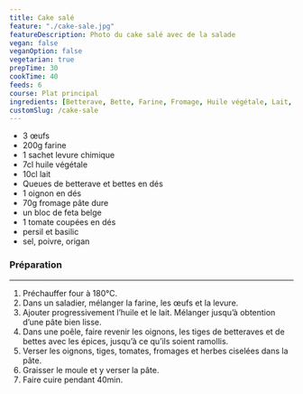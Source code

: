 ```yaml
---
title: Cake salé
feature: "./cake-sale.jpg"
featureDescription: Photo du cake salé avec de la salade
vegan: false
veganOption: false
vegetarian: true
prepTime: 30
cookTime: 40
feeds: 6
course: Plat principal
ingredients: [Betterave, Bette, Farine, Fromage, Huile végétale, Lait, Oignon, Tomate, Œuf]
customSlug: /cake-sale
---
```


<Ingredients>

- 3 <Ing id="Œuf">œufs</Ing>
- 200g <Ing id="Farine">farine</Ing>
- 1 sachet levure chimique
- 7cl <Ing id="Huile végétale">huile végétale</Ing>
- 10cl <Ing id="Lait">lait</Ing>
- Queues de <Ing id="Betterave">betterave</Ing> et <Ing id="Bette">bettes</Ing> en dés
- 1 <Ing id="Oignon">oignon</Ing> en dés
- 70g <Ing id="Fromage">fromage</Ing> pâte dure
- un bloc de <Ing id="Fromage">feta belge</Ing>
- 1 <Ing id="Tomate">tomate</Ing> coupées en dés
- persil et basilic
- sel, poivre, origan

</Ingredients>

### Préparation
---

1. Préchauffer four à 180°C.
2. Dans un saladier, mélanger la farine, les œufs et la levure.
3. Ajouter progressivement l’huile et le lait. Mélanger jusqu’à obtention d’une pâte bien lisse.
4. Dans une poêle, faire revenir les oignons, les tiges de betteraves et de bettes avec les épices, jusqu’à ce qu’ils soient ramollis.
5. Verser les oignons, tiges, tomates, fromages et herbes ciselées dans la pâte.
6. Graisser le moule et y verser la pâte.
7. Faire cuire pendant 40min.
